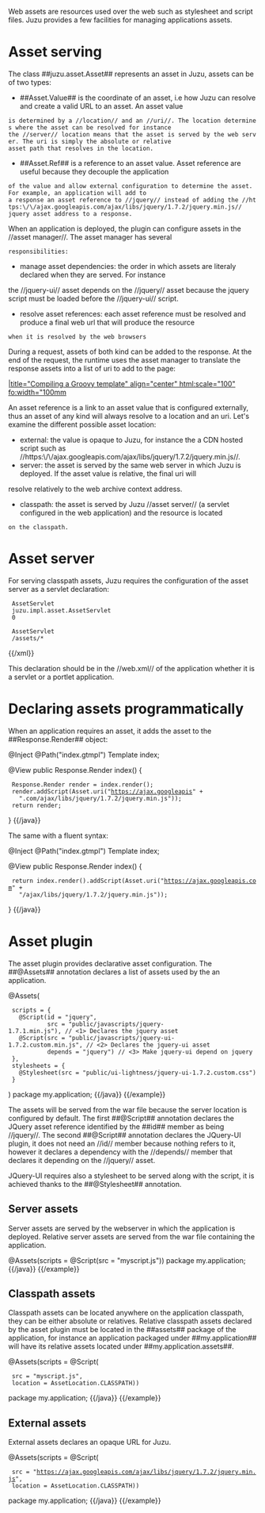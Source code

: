 Web assets are resources used over the web such as stylesheet and script files. Juzu provides a few facilities for
managing applications assets.

= Asset serving =

The class ##juzu.asset.Asset## represents an asset in Juzu, assets can be of two types:

* ##Asset.Value## is the coordinate of an asset, i.e how Juzu can resolve and create a valid URL to an asset. An asset value
 is determined by a //location// and an //uri//. The location determines where the asset can be resolved for instance
 the //server// location means that the asset is served by the web server. The uri is simply the absolute or relative
 asset path that resolves in the location.

* ##Asset.Ref## is a reference to an asset value. Asset reference are useful because they decouple the application
 of the value and allow external configuration to determine the asset. For example, an application will add to
 a response an asset reference to //jquery// instead of adding the //https:\/\/ajax.googleapis.com/ajax/libs/jquery/1.7.2/jquery.min.js//
 jquery asset address to a response.

When an application is deployed, the plugin can configure assets in the //asset manager//. The asset manager has several
 responsibilities:

* manage asset dependencies: the order in which assets are literaly declared when they are served. For instance
the //jquery-ui// asset depends on the //jquery// asset because the jquery script must be loaded before the //jquery-ui//
script.
* resolve asset references: each asset reference must be resolved and produce a final web url that will produce the resource
 when it is resolved by the web browsers

During a request, assets of both kind can be added to the response. At the end of the request, the runtime uses the
asset manager to translate the response assets into a list of uri to add to the page:

[[image:images/assets/assets1.png||title="Compiling a Groovy template" align="center" html:scale="100" fo:width="100mm]]

An asset reference is a link to an asset value that is configured externally, thus an asset of any kind will always resolve
to a location and an uri. Let's examine the different possible asset location:

* external: the value is opaque to Juzu, for instance the a CDN hosted script such as //https:\/\/ajax.googleapis.com/ajax/libs/jquery/1.7.2/jquery.min.js//.
* server: the asset is served by the same web server in which Juzu is deployed. If the asset value is relative, the final uri will
resolve relatively to the web archive context address.
* classpath: the asset is served by Juzu //asset server// (a servlet configured in the web application) and the resource is located
 on the classpath.

= Asset server =

For serving classpath assets, Juzu requires the configuration of the asset server as a servlet declaration:

{{xml}}
<servlet>
  <servlet-name>AssetServlet</servlet-name>
  <servlet-class>juzu.impl.asset.AssetServlet</servlet-class>
  <load-on-startup>0</load-on-startup>
</servlet>
<servlet-mapping>
  <servlet-name>AssetServlet</servlet-name>
  <url-pattern>/assets/*</url-pattern>
</servlet-mapping>
{{/xml}}

This declaration should be in the //web.xml// of the application whether it is a servlet or a portlet application.

= Declaring assets programmatically =

When an application requires an asset, it adds the asset to the ##Response.Render## object:

{{java}}
@Inject
@Path("index.gtmpl")
Template index;

@View
public Response.Render index() {
  Response.Render render = index.render();
  render.addScript(Asset.uri("https://ajax.googleapis" +
    ".com/ajax/libs/jquery/1.7.2/jquery.min.js"));
  return render;
}
{{/java}}

The same with a fluent syntax:

{{java}}
@Inject
@Path("index.gtmpl")
Template index;

@View
public Response.Render index() {
  return index.render().addScript(Asset.uri("https://ajax.googleapis.com" +
    "/ajax/libs/jquery/1.7.2/jquery.min.js"));
}
{{/java}}


= Asset plugin =

The asset plugin provides declarative asset configuration. The ##@Assets## annotation declares a list of assets used
by the an application.

{{example title="JQuery UI declarative asset configuration"}}
{{java}}
@Assets(
  scripts = {
    @Script(id = "jquery",
            src = "public/javascripts/jquery-1.7.1.min.js"), // <1> Declares the jquery asset
    @Script(src = "public/javascripts/jquery-ui-1.7.2.custom.min.js", // <2> Declares the jquery-ui asset
            depends = "jquery") // <3> Make jquery-ui depend on jquery
  },
  stylesheets = {
    @Stylesheet(src = "public/ui-lightness/jquery-ui-1.7.2.custom.css")
  }
)
package my.application;
{{/java}}
{{/example}}

The assets will be served from the war file because the server location is configured by default. The first ##@Script##
annotation declares the JQuery asset reference identified by the ##id## member  as being //jquery//. The second ##@Script##
annotation declares the JQuery-UI plugin, it does not need an //id// member because nothing refers to it, however it
declares a dependency with the //depends// member that declares it depending on the //jquery// asset.

JQuery-UI requires also a stylesheet to be served along with the script, it is achieved thanks to the  ##@Stylesheet## annotation.

== Server assets ==

Server assets are served by the webserver in which the application is deployed. Relative server assets are served from
the war file containing the application.

{{example title="Declarative relative server asset configuration"}}
{{java}}
@Assets(scripts = @Script(src = "myscript.js"))
package my.application;
{{/java}}
{{/example}}

== Classpath assets ==

Classpath assets can be located anywhere on the application classpath, they can be either absolute or relatives. Relative
classpath assets declared by the asset plugin must be located in the ##assets## package of the application, for instance
an application packaged under ##my.application## will have its relative assets located under ##my.application.assets##.

{{example title="Declarative relative classpath asset configuration"}}
{{java}}
@Assets(scripts = @Script(
  src = "myscript.js",
  location = AssetLocation.CLASSPATH))
package my.application;
{{/java}}
{{/example}}

== External assets ==

External assets declares an opaque URL for Juzu.

{{example title="External classpath asset configuration"}}
{{java}}
@Assets(scripts = @Script(
  src = "https://ajax.googleapis.com/ajax/libs/jquery/1.7.2/jquery.min.js",
  location = AssetLocation.CLASSPATH))
package my.application;
{{/java}}
{{/example}}
